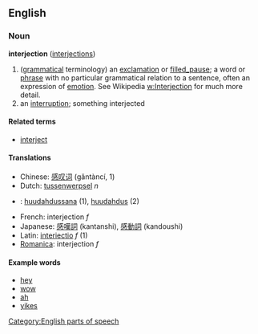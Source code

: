 ==English==
===Noun===
'''interjection''' ([[interjections]])

# ([[grammar|grammatical]] terminology) an [[exclamation]] or [[filled_pause]]; a word or [[phrase]] with no particular grammatical relation to a sentence, often an expression of [[emotion]].  See Wikipedia [[w:Interjection]] for much more detail.
# an [[interrupt]]ion; something interjected

====Related terms====
*[[interject]]

====Translations====
*Chinese: [[感叹词]] (gǎntàncí, 1)
*Dutch: [[tussenwerpsel]] ''n''
*{{msg:fi}}: [[huudahdussana]] (1), [[huudahdus]] (2)
*French: interjection ''f''
*Japanese: [[感嘆詞]] (kantanshi), [[感動詞]] (kandoushi)
*Latin: [[interiectio]] ''f'' (1)
*[[Romanica]]: interjection ''f''

====Example words====
*[[hey]]
*[[wow]]
*[[ah]]
*[[yikes]]

[[Category:English parts of speech]]